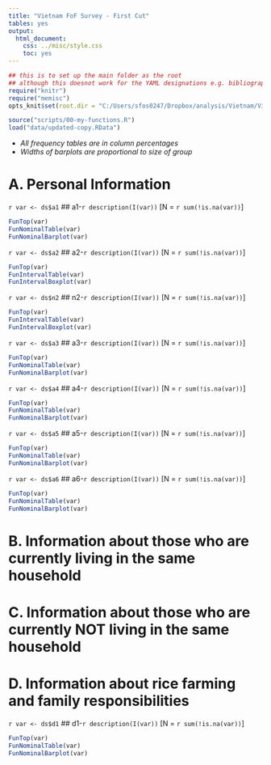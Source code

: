 ```yaml
---
title: "Vietnam FoF Survey - First Cut"
tables: yes
output:
  html_document:
    css: ../misc/style.css
    toc: yes
---
```


```r
## this is to set up the main folder as the root
## although this doesnot work for the YAML designations e.g. bibliography, css files etc..:(
require("knitr")
require("memisc")
opts_knit$set(root.dir = "C:/Users/sfos0247/Dropbox/analysis/Vietnam/VietnamSurvey")
```

  
```r
source("scripts/00-my-functions.R")
load("data/updated-copy.RData")
```  

* *All  frequency tables are in column percentages*
* *Widths of barplots are proportional to size of group*


# A. Personal Information

`r var <- ds$a1`
## a1-`r description(I(var))` 
[N = `r sum(!is.na(var))`] 

```r
FunTop(var)
FunNominalTable(var)
FunNominalBarplot(var)
```


`r var <- ds$a2`
## a2-`r description(I(var))` 
[N = `r sum(!is.na(var))`] 


```r
FunTop(var)
FunIntervalTable(var)
FunIntervalBoxplot(var)
```

`r var <- ds$n2`
## n2-`r description(I(var))` 
[N = `r sum(!is.na(var))`] 

```r
FunTop(var)
FunIntervalTable(var)
FunIntervalBoxplot(var)
```

`r var <- ds$a3`
## a3-`r description(I(var))` 
[N = `r sum(!is.na(var))`] 

```r
FunTop(var)
FunNominalTable(var)
FunNominalBarplot(var)
```


`r var <- ds$a4`
## a4-`r description(I(var))` 
[N = `r sum(!is.na(var))`] 

```r
FunTop(var)
FunNominalTable(var)
FunNominalBarplot(var)
```


`r var <- ds$a5`
## a5-`r description(I(var))` 
[N = `r sum(!is.na(var))`] 

```r
FunTop(var)
FunNominalTable(var)
FunNominalBarplot(var)
```

`r var <- ds$a6`
## a6-`r description(I(var))` 
[N = `r sum(!is.na(var))`] 

```r
FunTop(var)
FunNominalTable(var)
FunNominalBarplot(var)
```



# B. Information about those who are currently living in the same household


# C. Information about those who are currently NOT living in the same household


# D. Information about rice farming and family responsibilities 

`r var <- ds$d1`
## d1-`r description(I(var))` 
[N = `r sum(!is.na(var))`] 

```r
FunTop(var)
FunNominalTable(var)
FunNominalBarplot(var)
```

<!--
rmarkdown::render("scripts/r03-first-cut.Rmd", output_format = "html_document", output_dir = "reports")
-->